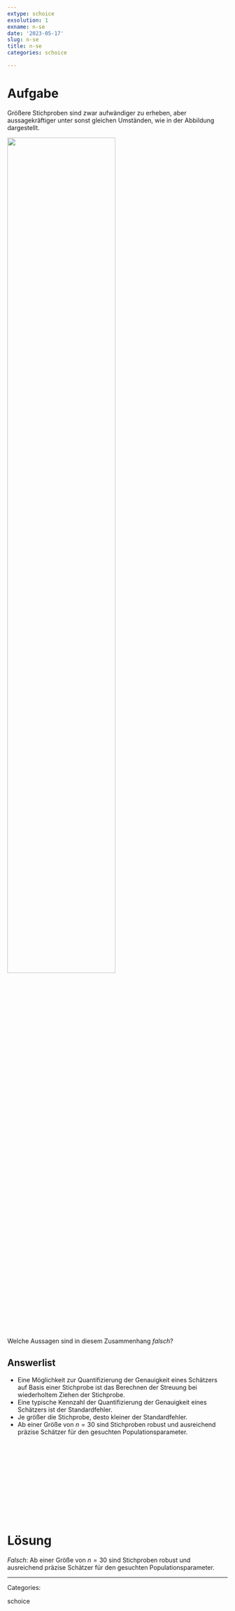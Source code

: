 ```yaml
---
extype: schoice
exsolution: 1
exname: n-se
date: '2023-05-17'
slug: n-se
title: n-se
categories: schoice

---
```






# Aufgabe

Größere Stichproben sind zwar aufwändiger zu erheben, aber aussagekräftiger unter sonst gleichen Umständen, wie in der Abbildung dargestellt.

![](https://github.com/sebastiansauer/sesa-blog/blob/dabca50968d6559bc32dde13f7b46f39c0ef3afa/static/images/n-se.png?raw=true){width=70%}


Welche Aussagen sind in diesem Zusammenhang *falsch*?

Answerlist
----------
* Eine Möglichkeit zur Quantifizierung der Genauigkeit eines Schätzers auf Basis einer Stichprobe ist das Berechnen der Streuung bei wiederholtem Ziehen der Stichprobe.
* Eine typische Kennzahl der Quantifizierung der Genauigkeit eines Schätzers ist der Standardfehler.
* Je größer die Stichprobe, desto kleiner der Standardfehler.
* Ab einer Größe von $n=30$ sind Stichproben robust und ausreichend präzise Schätzer für den gesuchten Populationsparameter.





</br>
</br>
</br>
</br>
</br>
</br>
</br>
</br>
</br>
</br>

# Lösung

*Falsch*: Ab einer Größe von $n=30$ sind Stichproben robust und ausreichend präzise Schätzer für den gesuchten Populationsparameter.




---

Categories: 

schoice

